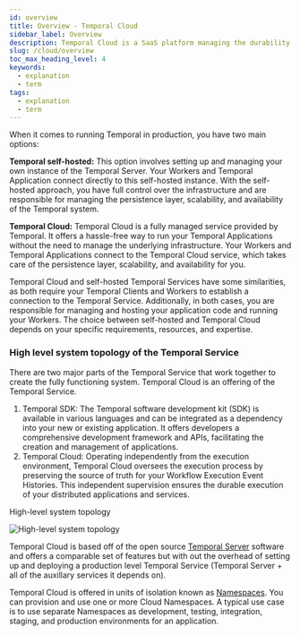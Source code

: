 ```yaml
---
id: overview
title: Overview - Temporal Cloud
sidebar_label: Overview
description: Temporal Cloud is a SaaS platform managing the durability of your Temporal Applications, implemented using Temporal SDK. It supervises workflow histories and supports multiple isolated namespaces.
slug: /cloud/overview
toc_max_heading_level: 4
keywords:
  - explanation
  - term
tags:
  - explanation
  - term
---
```


When it comes to running Temporal in production, you have two main options:

**Temporal self-hosted:**
This option involves setting up and managing your own instance of the Temporal Server.
Your Workers and Temporal Application connect directly to this self-hosted instance.
With the self-hosted approach, you have full control over the infrastructure and are responsible for managing the persistence layer, scalability, and availability of the Temporal system.

**Temporal Cloud:**
Temporal Cloud is a fully managed service provided by Temporal.
It offers a hassle-free way to run your Temporal Applications without the need to manage the underlying infrastructure.
Your Workers and Temporal Applications connect to the Temporal Cloud service, which takes care of the persistence layer, scalability, and availability for you.

Temporal Cloud and self-hosted Temporal Services have some similarities, as both require your Temporal Clients and Workers to establish a connection to the Temporal Service.
Additionally, in both cases, you are responsible for managing and hosting your application code and running your Workers.
The choice between self-hosted and Temporal Cloud depends on your specific requirements, resources, and expertise.

### High level system topology of the Temporal Service

There are two major parts of the Temporal Service that work together to create the fully functioning system.
Temporal Cloud is an offering of the Temporal Service.

1. Temporal SDK: The Temporal software development kit (SDK) is available in various languages and can be integrated as a dependency into your new or existing application.
   It offers developers a comprehensive development framework and APIs, facilitating the creation and management of applications.
2. Temporal Cloud: Operating independently from the execution environment, Temporal Cloud oversees the execution process by preserving the source of truth for your Workflow Execution Event Histories.
   This independent supervision ensures the durable execution of your distributed applications and services.

<div className="tdiw">
  <div className="tditw">
    <p className="tdit">High-level system topology</p>
  </div>
  <div className="tdiiw" height="761">
    <img
      className="img_ev3q"
      src="/diagrams/high-level-system-topology.svg"
      alt="High-level system topology"
    />
  </div>
</div>

Temporal Cloud is based off of the open source [Temporal Server](/clusters#temporal-server) software and offers a comparable set of features but with out the overhead of setting up and deploying a production level Temporal Service (Temporal Server + all of the auxillary services it depends on).

Temporal Cloud is offered in units of isolation known as [Namespaces](/namespaces).
You can provision and use one or more Cloud Namespaces.
A typical use case is to use separate Namespaces as development, testing, integration, staging, and production environments for an application.
